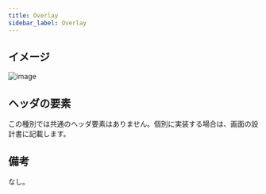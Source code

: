 ```yaml
---
title: Overlay
sidebar_label: Overlay
---
```


## イメージ

![image](./overlay.drawio.png)

## ヘッダの要素

この種別では共通のヘッダ要素はありません。個別に実装する場合は、画面の設計書に記載します。

## 備考

なし。
